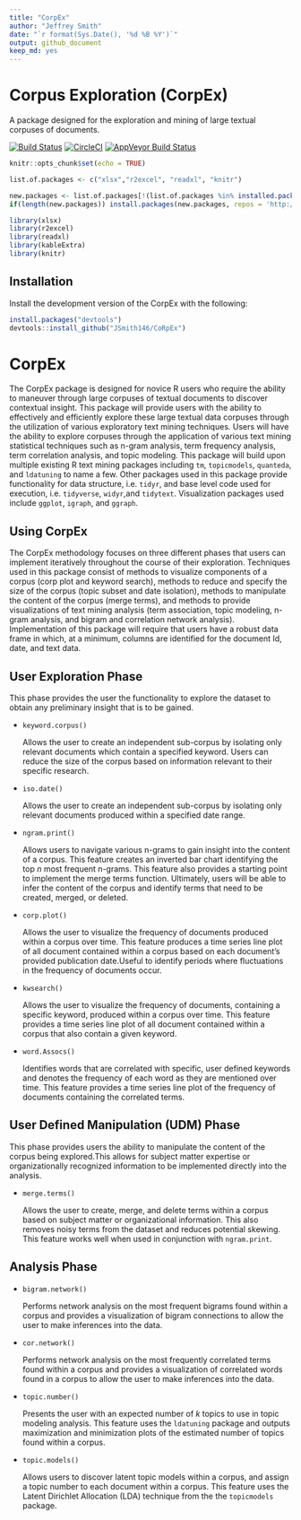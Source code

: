 ```yaml
---
title: "CorpEx"
author: "Jeffrey Smith"
date: "`r format(Sys.Date(), '%d %B %Y')`"
output: github_document
keep_md: yes
---
```

# Corpus Exploration (CorpEx)
A package designed for the exploration and mining of large textual corpuses of documents.

[![Build Status](https://travis-ci.org/JSmith146/CoRpEx.svg?branch=master)](https://travis-ci.org/JSmith146/CoRpEx)
[![CircleCI](https://circleci.com/gh/JSmith146/CoRpEx.svg?style=svg)](https://circleci.com/gh/JSmith146/CoRpEx)
[![AppVeyor Build Status](https://ci.appveyor.com/api/projects/status/github/JSmith146/CoRpEx?branch=master&svg=true)](https://ci.appveyor.com/project/JSmith146/CoRpEx)


<!--don't edit README.md go to README.Rmd instead-->
```r
knitr::opts_chunk$set(echo = TRUE)
```

```r
list.of.packages <- c("xlsx","r2excel", "readxl", "knitr")

new.packages <- list.of.packages[!(list.of.packages %in% installed.packages()[,"Package"])]
if(length(new.packages)) install.packages(new.packages, repos = 'http://cran.us.r-project.org')

library(xlsx)
library(r2excel)
library(readxl)
library(kableExtra)
library(knitr)
```


## Installation
Install the development version of the CorpEx with the following:
```r
install.packages("devtools")
devtools::install_github("JSmith146/CoRpEx")
```
# CorpEx

  The CorpEx package is designed for novice R users who require the ability to maneuver through large corpuses of textual documents to discover contextual insight. This package will provide users with the ability to effectively and efficiently explore these large textual data corpuses through the utilization of various exploratory text mining techniques. Users will have the ability to explore corpuses through the application of various text mining statistical techniques such as n-gram analysis, term frequency analysis, term correlation analysis, and topic modeling. This package will build upon multiple existing R text mining packages including `tm`, `topicmodels`, `quanteda`, and `ldatuning` to name a few. Other packages used in this package provide functionality for data structure, i.e. `tidyr`, and base level code used for execution, i.e. `tidyverse`, `widyr`,and `tidytext`. Visualization packages used include `ggplot`, `igraph`, and `ggraph`.

## Using CorpEx
<!-- ![CorpEx Methodology](./man/figures/static/CorpEx Methodology.png) -->
\figure{CorpEx Methodology.png}


The CorpEx methodology focuses on three different phases that users can implement iteratively throughout the course of their exploration. Techniques used in this package consist of methods to visualize components of a corpus (corp plot and keyword search), methods to reduce and specify the size of the corpus (topic subset and date isolation), methods to manipulate the content of the corpus (merge terms), and methods to provide visualizations of text mining analysis (term association, topic modeling, n-gram analysis, and bigram and correlation network analysis). Implementation of this package will require that users have a robust data frame in which, at a minimum, columns are identified for the document Id, date, and text data.

## User Exploration Phase
  This phase provides the user the functionality to explore the dataset to obtain any preliminary insight that is to be gained. 
  
* `keyword.corpus()`

    Allows the user to create an independent sub-corpus by isolating only relevant documents which contain a specified keyword. Users can reduce the size of the corpus based on information relevant to their specific research. 
    
* `iso.date()`

    Allows the user to create an independent sub-corpus by isolating only relevant documents produced within a specified date range.
    
* `ngram.print()`

    Allows users to navigate various n-grams to gain insight into the content of a corpus. This feature creates an inverted bar chart identifying the top *n* most frequent n-grams. This feature also provides a starting point to implement the merge terms function.	Ultimately, users will be able to infer the content of the corpus and identify terms that need to be created, merged, or deleted.
    
* `corp.plot()`

    Allows the user to visualize the frequency of documents produced within a corpus over time. This feature produces a time series line plot of all document contained within a corpus based on each document's provided publication date.Useful to identify periods where fluctuations in the frequency of documents occur. 

* `kwsearch()`

    Allows the user to visualize the frequency of documents, containing a specific keyword, produced within a corpus over time.	This feature provides a time series line plot of all document contained within a corpus that also contain a given keyword.
    	
* `word.Assocs()`

    Identifies words that are correlated with specific, user defined keywords and denotes the frequency of each word as they are mentioned over time. This feature provides a time series line plot of the frequency of documents containing the correlated terms.
    
## User Defined Manipulation (UDM) Phase
  This phase provides users the ability to manipulate the content of the corpus being explored.This allows for subject matter expertise or organizationally recognized information to be implemented directly into the analysis.
  
* `merge.terms()`

    Allows the user to create, merge, and delete terms within a corpus based on subject matter or organizational information. This also removes noisy terms from the dataset and reduces potential skewing. This feature works well when used in conjunction with `ngram.print`.

## Analysis Phase

* `bigram.network()`

    Performs network analysis on the most frequent bigrams found within a corpus	and provides a visualization of bigram connections to allow the user to make inferences into the data.	
    
* `cor.network()`

    Performs network analysis on the most frequently correlated terms found within a corpus and provides a visualization of correlated words found in a corpus to allow the user to make inferences into the data.
    
* `topic.number()`

    Presents the user with an expected number of *k* topics to use in topic modeling analysis.	This feature uses the `ldatuning` package and outputs maximization and minimization plots of the estimated number of topics found within a corpus.
    
* `topic.models()`

    Allows users to discover latent topic models within a corpus, and assign a topic number to each document within a corpus. This feature uses the Latent Dirichlet Allocation (LDA) technique from the the `topicmodels` package. 
